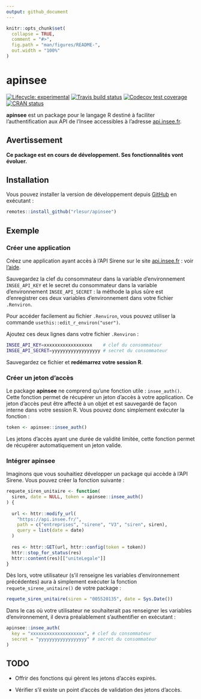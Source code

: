 ```yaml
---
output: github_document
---
```


<!-- README.md is generated from README.Rmd. Please edit that file -->

```r
knitr::opts_chunk$set(
  collapse = TRUE,
  comment = "#>",
  fig.path = "man/figures/README-",
  out.width = "100%"
)
```
# apinsee

<!-- badges: start -->
[![Lifecycle: experimental](https://img.shields.io/badge/lifecycle-experimental-orange.svg)](https://www.tidyverse.org/lifecycle/#experimental)
[![Travis build status](https://travis-ci.org/RLesur/apinsee.svg?branch=master)](https://travis-ci.org/RLesur/apinsee)
[![Codecov test coverage](https://codecov.io/gh/RLesur/apinsee/branch/master/graph/badge.svg)](https://codecov.io/gh/RLesur/apinsee?branch=master)
[![CRAN status](https://www.r-pkg.org/badges/version/apinsee)](https://cran.r-project.org/package=apinsee)
<!-- badges: end -->

**apinsee** est un package pour le langage R destiné à faciliter l'authentification aux API de l'Insee accessibles à l'adresse [api.insee.fr](https://api.insee.fr/).

## Avertissement

**Ce package est en cours de développement. Ses fonctionnalités vont évoluer.**

## Installation

Vous pouvez installer la version de développement depuis [GitHub](https://github.com/) en exécutant :

``` r
remotes::install_github("rlesur/apinsee")
```
## Exemple

### Créer une application

Créez une application ayant accès à l'API Sirene sur le site [api.insee.fr](https://api.insee.fr/) : voir [l'aide](https://api.insee.fr/catalogue/site/themes/wso2/subthemes/insee/pages/help.jag).

Sauvegardez la clef du consommateur dans la variable d'environnement `INSEE_API_KEY` et le secret du consommateur dans la variable d'environnement `INSEE_API_SECRET` : la méthode la plus sûre est d'enregistrer ces deux variables d'environnement dans votre fichier `.Renviron`. 

Pour accéder facilement au fichier `.Renviron`, vous pouvez utiliser la commande `usethis::edit_r_environ("user")`. 

Ajoutez ces deux lignes dans votre fichier `.Renviron` :

```bash
INSEE_API_KEY=xxxxxxxxxxxxxxxxxx    # clef du consommateur
INSEE_API_SECRET=yyyyyyyyyyyyyyyyyy # secret du consommateur
```

Sauvegardez ce fichier et **redémarrez votre session R**.

### Créer un jeton d'accès

Le package **apinsee** ne comprend qu'une fonction utile : `insee_auth()`. Cette fonction permet de récupérer un jeton d'accès à votre application. Ce jeton d'accès peut être affecté à un objet et est sauvegardé de façon interne dans votre session R. Vous pouvez donc simplement exécuter la fonction :

```r
token <- apinsee::insee_auth()
```

Les jetons d'accès ayant une durée de validité limitée, cette fonction permet de récupérer automatiquement un jeton valide. 

### Intégrer **apinsee** 

Imaginons que vous souhaitiez développer un package qui accède à l'API Sirene. Vous pouvez créer la fonction suivante :

```r
requete_siren_unitaire <- function(
  siren, date = NULL, token = apinsee::insee_auth()
) {
  
  url <- httr::modify_url(
    "https://api.insee.fr/", 
    path = c("entreprises", "sirene", "V3", "siren", siren), 
    query = list(date = date)
  )
  
  res <- httr::GET(url, httr::config(token = token))
  httr::stop_for_status(res)
  httr::content(res)[["uniteLegale"]]
}

```

Dès lors, votre utilisateur (s'il renseigne les variables d'environnement précédentes) aura à simplement exécuter la fonction `requete_sirene_unitaire()` de votre package : 

```r
requete_siren_unitaire(siren = "005520135", date = Sys.Date())
```

Dans le cas où votre utilisateur ne souhaiterait pas renseigner les variables d'environnement, il devra préalablement s'authentifier en exécutant :

```r
apinsee::insee_auth(
  key = "xxxxxxxxxxxxxxxxxxxx", # clef du consommateur
  secret = "yyyyyyyyyyyyyyyyyy" # secret du consommateur
)
```

## TODO

- Offrir des fonctions qui gèrent les jetons d'accès expirés.

- Vérifier s'il existe un point d'accès de validation des jetons d'accès.
